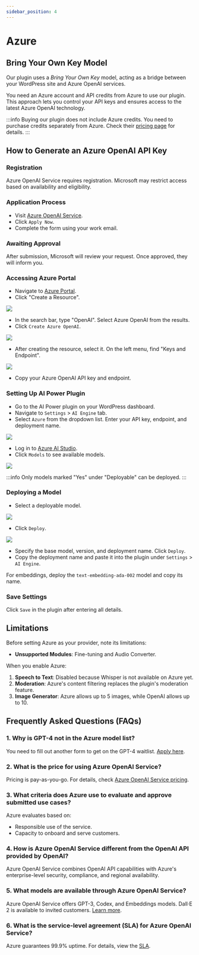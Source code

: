 ```yaml
---
sidebar_position: 4
---
```



# Azure

## Bring Your Own Key Model

Our plugin uses a *Bring Your Own Key* model, acting as a bridge between your WordPress site and Azure OpenAI services.

You need an Azure account and API credits from Azure to use our plugin. This approach lets you control your API keys and ensures access to the latest Azure OpenAI technology.

:::info
Buying our plugin does not include Azure credits. You need to purchase credits separately from Azure. Check their [pricing page](https://azure.microsoft.com/en-us/pricing/details/cognitive-services/openai-service/) for details.
:::

## How to Generate an Azure OpenAI API Key

### Registration
Azure OpenAI Service requires registration. Microsoft may restrict access based on availability and eligibility.

### Application Process
- Visit [Azure OpenAI Service](https://azure.microsoft.com/en-us/products/ai-services/openai-service).
- Click `Apply Now`.
- Complete the form using your work email.

### Awaiting Approval
After submission, Microsoft will review your request. Once approved, they will inform you.

### Accessing Azure Portal
- Navigate to [Azure Portal](https://azure.microsoft.com).
- Click "Create a Resource".

<img src={AzureResource1} />

- In the search bar, type "OpenAI". Select Azure OpenAI from the results.
- Click `Create Azure OpenAI`.

<img src={AzureResource2} />

- After creating the resource, select it. On the left menu, find "Keys and Endpoint".

<img src={KeysEndpoint} />

- Copy your Azure OpenAI API key and endpoint.

### Setting Up AI Power Plugin
- Go to the AI Power plugin on your WordPress dashboard.
- Navigate to `Settings` > `AI Engine` tab.
- Select `Azure` from the dropdown list. Enter your API key, endpoint, and deployment name.

<img src={PluginSettings} />

- Log in to [Azure AI Studio](https://oai.azure.com).
- Click `Models` to see available models.

<img src={AzureModels} />

:::info
Only models marked "Yes" under "Deployable" can be deployed.
:::

### Deploying a Model
- Select a deployable model.

<img src={BaseModels} />

- Click `Deploy`.

<img src={DeployModel} />

- Specify the base model, version, and deployment name. Click `Deploy`.
- Copy the deployment name and paste it into the plugin under `Settings` > `AI Engine`.

For embeddings, deploy the `text-embedding-ada-002` model and copy its name.

### Save Settings
Click `Save` in the plugin after entering all details.

## Limitations

Before setting Azure as your provider, note its limitations:

- **Unsupported Modules**: Fine-tuning and Audio Converter.

When you enable Azure:
1. **Speech to Text**: Disabled because Whisper is not available on Azure yet.
2. **Moderation**: Azure's content filtering replaces the plugin's moderation feature.
3. **Image Generator**: Azure allows up to 5 images, while OpenAI allows up to 10.

## Frequently Asked Questions (FAQs)

### 1. Why is GPT-4 not in the Azure model list?
You need to fill out another form to get on the GPT-4 waitlist. [Apply here](https://customervoice.microsoft.com/Pages/ResponsePage.aspx?id=v4j5cvGGr0GRqy180BHbR7en2Ais5pxKtso_Pz4b1_xURjE4QlhVUERGQ1NXOTlNT0w1NldTWjJCMSQlQCN0PWcu).

### 2. What is the price for using Azure OpenAI Service?
Pricing is pay-as-you-go. For details, check [Azure OpenAI Service pricing](https://azure.microsoft.com/en-us/pricing/details/cognitive-services/openai-service/).

### 3. What criteria does Azure use to evaluate and approve submitted use cases?
Azure evaluates based on:
- Responsible use of the service.
- Capacity to onboard and serve customers.

### 4. How is Azure OpenAI Service different from the OpenAI API provided by OpenAI?
Azure OpenAI Service combines OpenAI API capabilities with Azure's enterprise-level security, compliance, and regional availability.

### 5. What models are available through Azure OpenAI Service?
Azure OpenAI Service offers GPT-3, Codex, and Embeddings models. Dall·E 2 is available to invited customers. [Learn more](https://learn.microsoft.com/en-us/azure/ai-services/openai/concepts/models).

### 6. What is the service-level agreement (SLA) for Azure OpenAI Service?
Azure guarantees 99.9% uptime. For details, view the [SLA](https://www.microsoft.com/licensing/docs/view/Service-Level-Agreements-SLA-for-Online-Services?lang=1).
